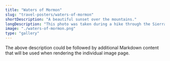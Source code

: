 ```yaml
---
title: "Waters of Mormon"
slug: "travel-posters/waters-of-mormon"
shortDescription: "A beautiful sunset over the mountains."
longDescription: "This photo was taken during a hike through the Sierra Nevada mountains, capturing the warm colors of the setting sun."
image: "./waters-of-mormon.png"
type: "gallery"
---
```


The above description could be followed by additional Markdown content that will be used when rendering the individual image page.
